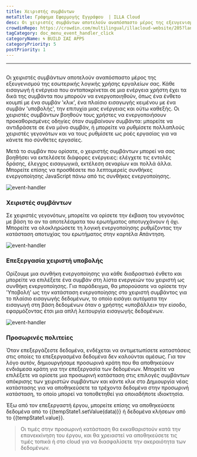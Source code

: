 ```yaml
---
title: Χειριστής συμβάντων
metaTitle: Γράφημα Εφαρμογής Εγγράφου  | ILLA Cloud
desc: Οι χειριστές συμβάντων αποτελούν αναπόσπαστο μέρος της εξευγενισμού της εσωτερικής λογικής χρήσης εργαλείων σας
crowdinRepo: https://crowdin.com/multilingual/illacloud-website/205?languages=el&filter=basic&value=0
tagCategory: doc_menu_event_handler_click
categoryName: 🌀 BUILD ΣΑΣ APPS
categoryPriority: 5
postPriority: 1
---
```


* * *

## <h2 hidden>Χειριστής συμβάντων</h2>

Οι χειριστές συμβάντων αποτελούν αναπόσπαστο μέρος της εξευγενισμού της εσωτερικής λογικής χρήσης εργαλείων σας. Κάθε εισαγωγή ή ενέργεια που ανταποκρίνεται σε μια ενέργεια χρήστη έχει τα δικά της συμβάντα που μπορούν να ενεργοποιηθούν, όπως ένα ένθετο κουμπί με ένα συμβάν 'κλικ', ένα πλαίσιο εισαγωγής κειμένου με ένα συμβάν 'υποβολής', την επιτυχία μιας ενέργειας και ούτω καθεξής. Οι χειριστές συμβάντων βοηθούν τους χρήστες να ενεργοποιήσουν προκαθορισμένες οδηγίες όταν συμβαίνουν συμβάντα: μπορείτε να αντιδράσετε σε ένα μόνο συμβάν, ή μπορείτε να ρυθμίσετε πολλαπλούς χειριστές γεγονότων και να τους ρυθμίσετε ως ροές εργασίας για να κάνετε πιο σύνθετες εργασίες.

Μετά το συμβάν που ορίσατε, ο χειριστής συμβάντων μπορεί να σας βοηθήσει να εκτελέσετε διάφορες ενέργειες: ελέγχετε τις εντολές δράσης, έλεγχος εισαγωγικά, εκτέλεση σεναρίων και πολλά άλλα. Μπορείτε επίσης να προσθέσετε πιο λεπτομερείς συνθήκες ενεργοποίησης JavaScript πάνω από τις συνθήκες ενεργοποίησης.

<img alt="event-handler" src='https://cdn.illacloud.com/official-website/img/official-site/event-handler-01.png' />

### Χειριστές συμβάντων

Σε χειριστές γεγονότων, μπορείτε να ορίσετε την έκβαση του γεγονότος με βάση το αν τα αποτελέσματα του ερωτήματος αποτυγχάνουν ή όχι. Μπορείτε να ολοκληρώσετε τη λογική ενεργοποίησης ρυθμίζοντας την κατάσταση αποτυχίας του ερωτήματος στην καρτέλα Απάντηση.

<img alt="event-handler" src='https://cdn.illacloud.com/official-website/img/official-site/event-handler-02.png' />

### Επεξεργασία χειριστή υποβολής

Ορίζουμε μια συνθήκη ενεργοποίησης για κάθε διαδραστικό ένθετο και μπορείτε να επιλέξετε ένα συμβάν στη λίστα ενεργειών του χειριστή ως συνθήκη ενεργοποίησης. Για παράδειγμα, θα μπορούσατε να ορίσετε την 'Υποβολή' ως την κατάσταση ενεργοποίησης στο χειριστή συμβάντος για το πλαίσιο εισαγωγής δεδομένων, το οποίο εισάγει αυτόματα την εισαγωγή στη βάση δεδομένων όταν ο χρήστης «υποβάλλει» την είσοδο, εφαρμόζοντας έτσι μια απλή λειτουργία εισαγωγής δεδομένων.

<img alt="event-handler" src='https://cdn.illacloud.com/official-website/img/official-site/event-handler-03.png' />

### Προσωρινές πολιτείες

Όταν επεξεργάζεστε δεδομένα, ενδέχεται να αντιμετωπίσετε καταστάσεις στις οποίες τα επεξεργασμένα δεδομένα δεν καλούνται αμέσως. Για τον λόγο αυτόν, δημιουργήσαμε προσωρινά κράτη που θα αποθηκεύουν ενδιάμεσα κράτη για την επεξεργασία των δεδομένων. Μπορείτε να επιλέξετε να ορίσετε μια προσωρινή κατάσταση στις επιλογές συμβάντων απόκρισης των χειριστών συμβάντων και κάντε κλικ στο Δημιουργία νέας κατάστασης για να αποθηκεύσετε τα τρέχοντα δεδομένα στην προσωρινή κατάσταση, το οποίο μπορεί να τοποθετηθεί για οποιαδήποτε ιδιοκτησία.

Έξω από τον επεξεργαστή έργου, μπορείτε επίσης να αποθηκεύσετε δεδομένα από το {{tempState1.setValue(data)}} ή δεδομένα κλήσεων από το {{tempState1.value}}.

> Οι τιμές στην προσωρινή κατάσταση θα εκκαθαριστούν κατά την επανεκκίνηση του έργου, και θα χρειαστεί να αποθηκεύσετε τις τιμές τοπικά ή στο cloud για να διασφαλίσετε την ακεραιότητα των δεδομένων.
